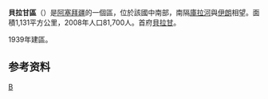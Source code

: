 
{{Infobox settlement
| other_name                   = Beylagan District
| type = [[阿塞拜疆行政区划|区]]
| image_map              = Beylagan District in Azerbaijan 2021.svg
| map_caption = 在阿塞拜疆的位置
| parts_type             = 定居点<ref name="preslib">{{cite web |url=https://files.preslib.az/projects/azerbaijan/gl2.pdf |title=İnzibati-ərazi vahidləri |author=<!--Not stated--> |date= |website=preslib.az |publisher= |access-date=28 February 2021 |quote=}}</ref>
| parts = 42
| established_title      = 建立
| established_date = 1939-11-24
| subdivision_type       = [[国家|国家]]
| subdivision_name       = {{flag|Azerbaijan}}
| subdivision_type1      = [[阿塞拜疆行政区划|经济区]]
| subdivision_name1 = {{tsl|en|Aran Economic Region||Aran}}
| population_as_of       = {{tsl|en|Census in Azerbaijan||2020}}
| population_total       = 99500
| population_footnotes   = <ref name="statgov">{{cite web |url=https://www.stat.gov.az/source/demoqraphy/ap/az/population_2020.zip |title=Population of Azerbaijan |author=<!--Not stated--> |date= |website=stat.gov.az |publisher=[[阿塞拜疆国家统计委员会|State Statistics Committee]] |access-date=22 February 2021 |quote=}}</ref>
| area_total_km2 = 1130
| population_density_km2 = auto
| postal_code            = 1200
| seat_type = 首府
| seat                   = [[貝拉甘|貝拉甘]]
| timezone               = [[阿塞拜疆标准时间|AZT]]
| utc_offset = +4
| website                = {{URL|beyleqan-ih.gov.az}}
}}
'''貝拉甘區'''（{{lang-az|Beyləqan rayonu}}）是[[阿塞拜疆|阿塞拜疆]]的一個區，位於該國中南部，南隔[[庫拉河|庫拉河]]與[[伊朗|伊朗]]相望。面積1,131平方公里，2008年人口81,700人。首府[[貝拉甘|貝拉甘]]。

1939年建區。
==参考资料==
{{refs}}

{{coord|display=title}}
{{亞塞拜然行政區劃}}
{{Authority control}}
[[Category:阿塞拜疆行政區劃|B]]
{{Azerbaijan-geo-stub}}